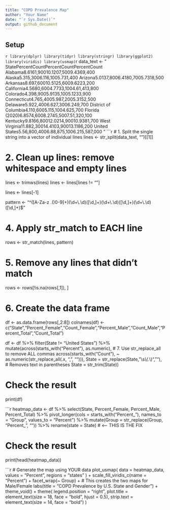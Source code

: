 ```yaml
---
title: "COPD Prevalence Map"
author: "Your Name"
date: "`r Sys.Date()`"
output: github_document
---
```

## Setup
```r
library(dplyr)
library(tidyr)
library(stringr)
library(ggplot2)
library(viridis)
library(usmap)
```r
data_text <- "
StatePercentCountPercentCountPercentCount
Alabama8.6161,90010.1207,5009.4369,400
Alaska5.315,3006.116,1005.731,400
Arizona5.0137,8006.4180,7005.7318,500
Arkansas8.697,60010.5125,6009.6223,200
California4.5680,6004.7733,1004.61,413,800
Colorado4.398,9005.9135,1005.1233,900
Connecticut4.765,4005.987,2005.3152,500
Delaware5.922,4006.627,3006.249,700
District of Columbia4.110,6005.115,1004.625,700
Florida (2020)6.8574,6008.2745,5007.51,320,100
Kentucky9.8166,80012.0214,90010.9381,700
West Virginia11.882,30014.4103,90013.1186,200
United States5.56,800,4006.88,875,1006.215,587,000
"
```r
# 1. Split the single string into a vector of individual lines
lines <- str_split(data_text, "\n")[[1]]

# 2. Clean up lines: remove whitespace and empty lines
lines <- trimws(lines)
lines <- lines[lines != ""]

lines <- lines[-1]


pattern <- "^([A-Za-z .()0-9]+)(\\d+\\.\\d)([\\d,]+)(\\d+\\.\\d)([\\d,]+)(\\d+\\.\\d)([\\d,]+)$"

# 4. Apply str_match to EACH line
rows <- str_match(lines, pattern)

# 5. Remove any lines that didn't match
rows <- rows[!is.na(rows[,1]), ]

# 6. Create the data frame
df <- as.data.frame(rows[,2:8])
colnames(df) <- c("State","Percent_Female","Count_Female","Percent_Male","Count_Male","Percent_Total","Count_Total")

df <- df %>%
  filter(State != "United States") %>%
  mutate(across(starts_with("Percent"), as.numeric),
         # 7. Use str_replace_all to remove ALL commas
         across(starts_with("Count"), ~ as.numeric(str_replace_all(.x, ",", ""))),
         State = str_replace(State, "\\s*\\(.*\\)", ""), # Removes text in parentheses
         State = str_trim(State))

# Check the result
print(df)

```r
heatmap_data <- df %>%
  select(State, Percent_Female, Percent_Male, Percent_Total) %>%
  pivot_longer(cols = starts_with("Percent_"),
               names_to = "Group",
               values_to = "Percent") %>%
  mutate(Group = str_replace(Group, "Percent_", "")) %>%
  rename(state = State) # <-- THIS IS THE FIX

# Check the result
print(head(heatmap_data))

```r
# Generate the map using YOUR data
plot_usmap(
  data = heatmap_data, 
  values = "Percent",
  regions = "states"
) +
  scale_fill_viridis_c(name = "Percent") +
  facet_wrap(~ Group) + # This creates the two maps for Male/Female
  labs(title = "COPD Prevalence by U.S. State and Gender") +
  theme_void() +
  theme(
    legend.position = "right",
    plot.title = element_text(size = 18, face = "bold", hjust = 0.5),
    strip.text = element_text(size = 14, face = "bold")
  )